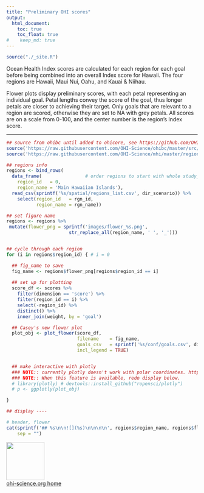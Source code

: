 ```yaml
---
title: "Preliminary OHI scores"
output:
  html_document:
    toc: true
    toc_float: true
#    keep_md: true
---
```


```r
source("./_site.R")
```

Ocean Health Index scores are calculated for each region for each goal before being combined into an overall Index score for Hawaii. The four regions are Hawaii, Maui Nui, Oahu, and Kauai & Niihau. <!---could bring back the Regions page to be only linked from here---> 

Flower plots display preliminary scores, with each petal representing an individual goal. Petal lengths convey the score of the goal, thus longer petals are closer to achieving their target. Only goals that are relevant to a region are scored, otherwise they are set to NA with grey petals. All scores are on a scale from 0-100, and the center number is the region's Index score.

----

```r

## source from ohibc until added to ohicore, see https://github.com/OHI-Science/ohibc/blob/master/regionHoweSound/ohibc_howesound_2016.Rmd
source('https://raw.githubusercontent.com/OHI-Science/ohibc/master/src/R/common.R')
source('https://raw.githubusercontent.com/OHI-Science/mhi/master/region2017/plot_flower_local.R')

## regions info
regions <- bind_rows(
  data_frame(                # order regions to start with whole study_area
    region_id   = 0,
    region_name = 'Main Hawaiian Islands'),
  read_csv(sprintf('%s/spatial/regions_list.csv', dir_scenario)) %>%
    select(region_id   = rgn_id,
           region_name = rgn_name))

## set figure name
regions <- regions %>%
 mutate(flower_png = sprintf('images/flower_%s.png',
                       str_replace_all(region_name, ' ', '_')))


## cycle through each region
for (i in regions$region_id) { # i = 0

  ## fig_name to save
  fig_name <- regions$flower_png[regions$region_id == i]
  
  ## set up for plotting
  score_df <- scores %>%
    filter(dimension == 'score') %>%
    filter(region_id == i) %>%
    select(-region_id) %>%
    distinct() %>%
    inner_join(weight, by = 'goal')

  ## Casey's new flower plot
  plot_obj <- plot_flower(score_df,
                          filename    = fig_name,
                          goals_csv   = sprintf('%s/conf/goals.csv', dir_scenario),
                          incl_legend = TRUE)


  ## make interactive with plotly
  ### NOTE:: currently plotly doesn't work with polar coordinates. https://github.com/ropensci/plotly/issues/878
  ### NOTE:: When this feature is available, redo display below.
  # library(plotly) # devtools::install_github("ropensci/plotly")
  # p <- ggplotly(plot_obj)

}

## display ----

# header, flower
cat(sprintf('## %s\n\n![](%s)\n\n\n\n', regions$region_name, regions$flower_png), 
    sep = "")

```


[<img src="https://docs.google.com/drawings/d/1633uvIYgsBhiKBddQAaTlvYDJgOK1uiDB6wkooNyhFc/pub?w=576&h=288" width="100px">](http://ohi-science.org)  
[ohi-science.org home](http://ohi-science.org)
